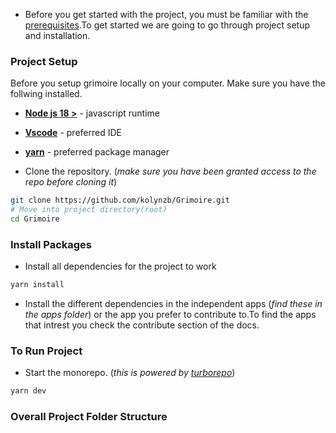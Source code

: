 - Before you get started with the project, you must be familiar with the [prerequisites]().To get started we are going to go through project setup and installation.

### Project Setup

Before you setup grimoire locally on your computer. Make sure you have the follwing installed.

- [**Node js 18 >**](https://nodejs.org) - javascript runtime
- [**Vscode**](https://nodejs.org) - preferred IDE
- [**yarn**](https://nodejs.org) - preferred package manager

- Clone the repository. (_make sure you have been granted access to the repo before cloning it_)

```bash filename="Terminal" {1} copy
git clone https://github.com/kolynzb/Grimoire.git
# Move into project directory(root)
cd Grimoire
```

### Install Packages

- Install all dependencies for the project to work

```bash filename="Terminal"  copy
yarn install
```

- Install the different dependencies in the independent apps (_find these in the apps folder_) or the app you prefer to contribute to.To find the apps that intrest you check the contribute section of the docs.

### To Run Project

- Start the monorepo. (_this is powered by [turborepo](https://turbo.build/repo/docs)_)

```bash filename="Terminal"  copy
yarn dev
```

### Overall Project Folder Structure

```bash

```
